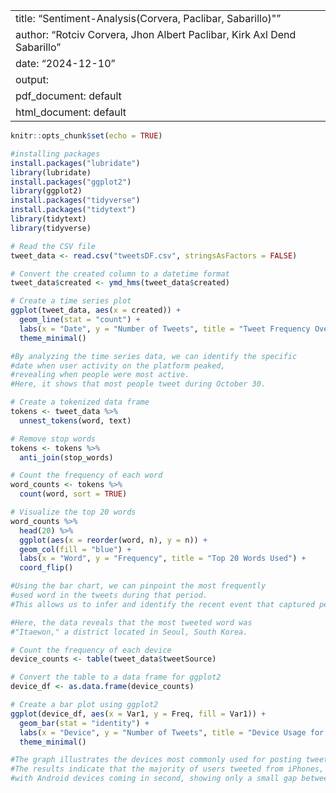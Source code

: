 
---
title: "Sentiment-Analysis(Corvera, Paclibar, Sabarillo)\""
author: "Rotciv Corvera, Jhon Albert Paclibar, Kirk Axl Dend Sabarillo"
date: "2024-12-10"
output:
  pdf_document: default
  html_document: default
---

```r
knitr::opts_chunk$set(echo = TRUE)
```

```r
#installing packages
install.packages("lubridate")
library(lubridate)
install.packages("ggplot2")
library(ggplot2)
install.packages("tidyverse")
install.packages("tidytext")
library(tidytext)
library(tidyverse)
```


```r
# Read the CSV file
tweet_data <- read.csv("tweetsDF.csv", stringsAsFactors = FALSE)
```

```r
# Convert the created column to a datetime format
tweet_data$created <- ymd_hms(tweet_data$created)
```

```r
# Create a time series plot
ggplot(tweet_data, aes(x = created)) +
  geom_line(stat = "count") +
  labs(x = "Date", y = "Number of Tweets", title = "Tweet Frequency Over Time") +
  theme_minimal()
```

```r
#By analyzing the time series data, we can identify the specific
#date when user activity on the platform peaked,
#revealing when people were most active.
#Here, it shows that most people tweet during October 30.
```

```r
# Create a tokenized data frame
tokens <- tweet_data %>%
  unnest_tokens(word, text)
```

```r
# Remove stop words
tokens <- tokens %>%
  anti_join(stop_words)
```

```r
# Count the frequency of each word
word_counts <- tokens %>%
  count(word, sort = TRUE)
```

```r
# Visualize the top 20 words
word_counts %>%
  head(20) %>%
  ggplot(aes(x = reorder(word, n), y = n)) +
  geom_col(fill = "blue") +
  labs(x = "Word", y = "Frequency", title = "Top 20 Words Used") +
  coord_flip()
```
```r
#Using the bar chart, we can pinpoint the most frequently
#used word in the tweets during that period.
#This allows us to infer and identify the recent event that captured people's attention.

#Here, the data reveals that the most tweeted word was 
#"Itaewon," a district located in Seoul, South Korea.
```

```r
# Count the frequency of each device
device_counts <- table(tweet_data$tweetSource)
```

```r
# Convert the table to a data frame for ggplot2
device_df <- as.data.frame(device_counts)
```

```r
# Create a bar plot using ggplot2
ggplot(device_df, aes(x = Var1, y = Freq, fill = Var1)) +
  geom_bar(stat = "identity") +
  labs(x = "Device", y = "Number of Tweets", title = "Device Usage for Tweeting") +
  theme_minimal()
```

```r
#The graph illustrates the devices most commonly used for posting tweets.
#The results indicate that the majority of users tweeted from iPhones,
#with Android devices coming in second, showing only a small gap between them.
```
